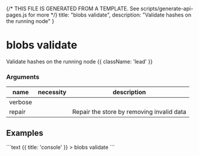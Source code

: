 {/* THIS FILE IS GENERATED FROM A TEMPLATE. See scripts/generate-api-pages.js for more */}
    title: "blobs validate",
    description: "Validate hashes on the running node"
}

<div className='not-prose mb-5'>
    <Breadcrumbs pages={[
        { name: 'API', href: '/docs/api', current: false },
        { name: 'blobs validate', href: '/docs/api/blobs-validate', current: true },
    ]} />
</div>

# blobs validate

Validate hashes on the running node {{ className: 'lead' }}


### Arguments

| name | necessity | description |
| ---- | --------- | ----------- |
| verbose  |  |  |
| repair  |  | Repair the store by removing invalid data |



## Examples

<CodeGroup title="blobs validate">
```text {{ title: 'console' }}
> blobs validate
```



</CodeGroup>
